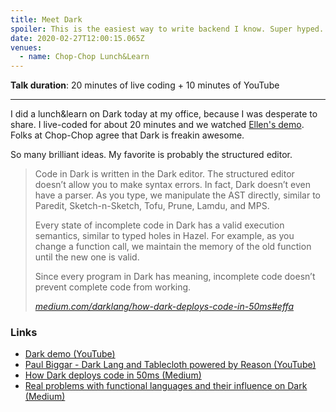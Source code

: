 ```yaml
---
title: Meet Dark
spoiler: This is the easiest way to write backend I know. Super hyped.
date: 2020-02-27T12:00:15.065Z
venues:
  - name: Chop-Chop Lunch&Learn
---
```


**Talk duration**: 20 minutes of live coding + 10 minutes of YouTube

---

I did a lunch&learn on Dark today at my office, because I was desperate to share.
I live-coded for about 20 minutes and we watched [Ellen's demo](https://www.youtube.com/watch?v=QgimI2SnpTQ).
Folks at Chop-Chop agree that Dark is freakin awesome.

So many brilliant ideas. My favorite is probably the structured editor.

[structured editor]: https://medium.com/darklang/how-dark-deploys-code-in-50ms-771c6dd60671#effa

> Code in Dark is written in the Dark editor. The structured editor doesn’t allow you to make syntax errors. In fact, Dark doesn’t even have a parser. As you type, we manipulate the AST directly, similar to Paredit, Sketch-n-Sketch, Tofu, Prune, Lamdu, and MPS.
>
> Every state of incomplete code in Dark has a valid execution semantics, similar to typed holes in Hazel. For example, as you change a function call, we maintain the memory of the old function until the new one is valid.
>
> Since every program in Dark has meaning, incomplete code doesn’t prevent complete code from working.
>
> _[medium.com/darklang/how-dark-deploys-code-in-50ms#effa](https://medium.com/darklang/how-dark-deploys-code-in-50ms-771c6dd60671#effa)_

### Links

- [Dark demo (YouTube)](https://www.youtube.com/watch?v=QgimI2SnpTQ)
- [Paul Biggar - Dark Lang and Tablecloth powered by Reason (YouTube)](https://www.youtube.com/watch?v=EnPodoPzimE)
- [How Dark deploys code in 50ms (Medium)](https://medium.com/darklang/how-dark-deploys-code-in-50ms-771c6dd60671)
- [Real problems with functional languages and their influence on Dark (Medium)](https://medium.com/darklang/real-problems-with-functional-languages-efe668c5264a)
